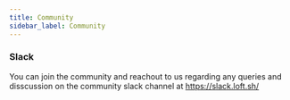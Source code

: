```yaml
---
title: Community
sidebar_label: Community
---
```


### Slack

You can join the community and reachout to us regarding any queries and disscussion on the community slack channel at https://slack.loft.sh/
